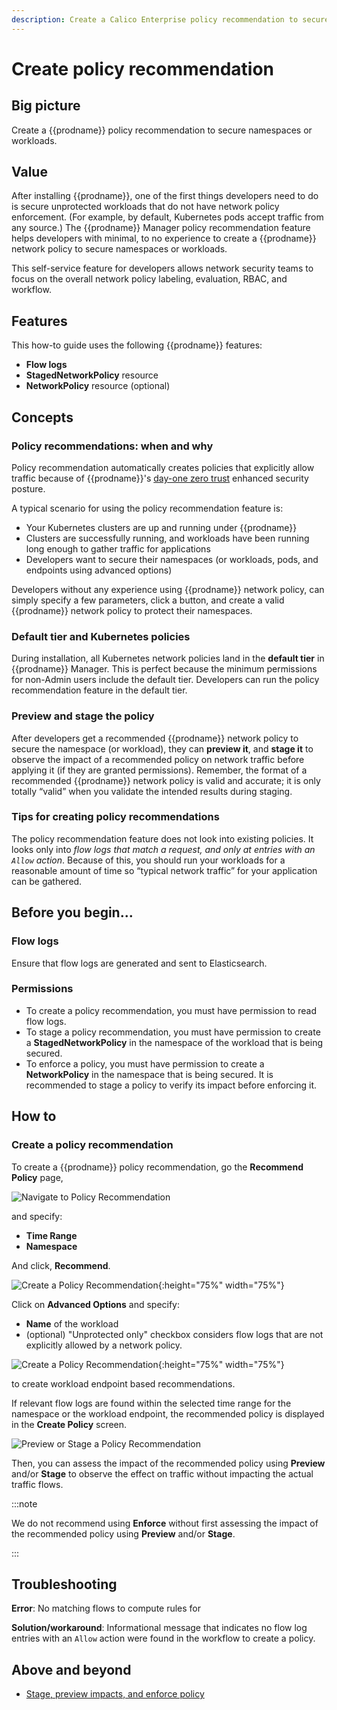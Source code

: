 ```yaml
---
description: Create a Calico Enterprise policy recommendation to secure unprotected namespaces or workloads.
---
```


# Create policy recommendation

## Big picture

Create a {{prodname}} policy recommendation to secure namespaces or workloads.

## Value

After installing {{prodname}}, one of the first things developers need to do is secure unprotected workloads that do not have network policy enforcement. (For example, by default, Kubernetes pods accept traffic from any source.) The {{prodname}} Manager policy recommendation feature helps developers with minimal, to no experience to create a {{prodname}} network policy to secure namespaces or workloads.

This self-service feature for developers allows network security teams to focus on the overall network policy labeling, evaluation, RBAC, and workflow.

## Features

This how-to guide uses the following {{prodname}} features:

- **Flow logs**
- **StagedNetworkPolicy** resource
- **NetworkPolicy** resource (optional)

## Concepts

### Policy recommendations: when and why

Policy recommendation automatically creates policies that explicitly allow traffic because of {{prodname}}'s [day-one zero trust](/network-policy/policy-best-practices.mdx#policy-best-practices-for-day-one-zero-trust) enhanced security posture.

A typical scenario for using the policy recommendation feature is:

- Your Kubernetes clusters are up and running under {{prodname}}
- Clusters are successfully running, and workloads have been running long enough to gather traffic for applications
- Developers want to secure their namespaces (or workloads, pods, and endpoints using advanced options)

Developers without any experience using {{prodname}} network policy, can simply specify a few parameters, click a button, and create a valid {{prodname}} network policy to protect their namespaces.

### Default tier and Kubernetes policies

During installation, all Kubernetes network policies land in the **default tier** in {{prodname}} Manager. This is perfect because the minimum permissions for non-Admin users include the default tier. Developers can run the policy recommendation feature in the default tier.

### Preview and stage the policy

After developers get a recommended {{prodname}} network policy to secure the namespace (or workload), they can **preview it**, and **stage it** to observe the impact of a recommended policy on network traffic before applying it (if they are granted permissions). Remember, the format of a recommended {{prodname}} network policy is valid and accurate; it is only totally “valid” when you validate the intended results during staging.

### Tips for creating policy recommendations

The policy recommendation feature does not look into existing policies. It looks only into _flow logs that match a request, and only at entries with an `Allow` action_. Because of this, you should run your workloads for a reasonable amount of time so “typical network traffic” for your application can be gathered.

## Before you begin...

### Flow logs

Ensure that flow logs are generated and sent to Elasticsearch.

### Permissions

- To create a policy recommendation, you must have permission to read flow logs.
- To stage a policy recommendation, you must have permission to create a **StagedNetworkPolicy** in the namespace of the workload that is being secured.
- To enforce a policy, you must have permission to create a **NetworkPolicy** in the namespace that is being secured. It is recommended to stage a policy to verify its impact before enforcing it.

## How to

### Create a policy recommendation

To create a {{prodname}} policy recommendation, go the **Recommend Policy** page,

![Navigate to Policy Recommendation](/img/calico-enterprise/master/generate-policy-recommendation/recommend-policy-action-bar.png)

and specify:

- **Time Range**
- **Namespace**

And click, **Recommend**.

![Create a Policy Recommendation](/img/calico-enterprise/master/generate-policy-recommendation/recommend-policy-screen.png){:height="75%" width="75%"}

Click on **Advanced Options** and specify:

- **Name** of the workload
- (optional) "Unprotected only" checkbox considers flow logs that are not explicitly allowed by a network policy.

![Create a Policy Recommendation](/img/calico-enterprise/master/generate-policy-recommendation/recommend-policy-screen-advanced-options.png){:height="75%" width="75%"}

to create workload endpoint based recommendations.

If relevant flow logs are found within the selected time range for the namespace or the workload endpoint, the recommended policy is displayed in the **Create Policy** screen.

![Preview or Stage a Policy Recommendation](/img/calico-enterprise/master/generate-policy-recommendation/create-policy-action-buttons.png)

Then, you can assess the impact of the recommended policy using **Preview** and/or **Stage** to observe the effect on traffic without impacting the actual traffic flows.

:::note

We do not recommend using **Enforce** without first assessing the impact of the recommended policy using **Preview** and/or **Stage**.

:::

## Troubleshooting

**Error**: No matching flows to compute rules for

**Solution/workaround**: Informational message that indicates no flow log entries with an `Allow` action were found in the workflow to create a policy.

## Above and beyond

- [Stage, preview impacts, and enforce policy](/network-policy/staged-network-policies.mdx)
